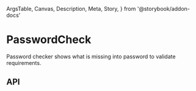   ArgsTable,
  Canvas,
  Description,
  Meta,
  Story,
} from '@storybook/addon-docs'

<Meta title="Components/PasswordCheck" component={PasswordCheck} />

# PasswordCheck

<Description>
  Password checker shows what is missing into password to validate requirements.
</Description>

<Canvas>
  <Story name="Basic">
    <PasswordCheck
      rules={[
        {
          name: 'hasOneUppercase',
          text: 'Password must have at least one uppercase character',
          valid: true,
        },
        {
          name: 'hasOneLowercase',
          text: 'Password must have at least one lowercase character',
          valid: true,
        },
        {
          name: 'hasOneSpecial',
          text: 'Password must have at least one special character',
          valid: true,
        },
        {
          name: 'hasOneNumber',
          text: 'Password must have at least one number',
          valid: true,
        },
        {
          name: 'isLongEnough',
          text: 'Password must have a minimum of 8 characters',
          valid: false,
        },
        {
          name: 'score',
          text: 'Password strength score',
          valid: false,
        },
      ]}
    />
  </Story>
</Canvas>

## API

<ArgsTable of={PasswordCheck} />
